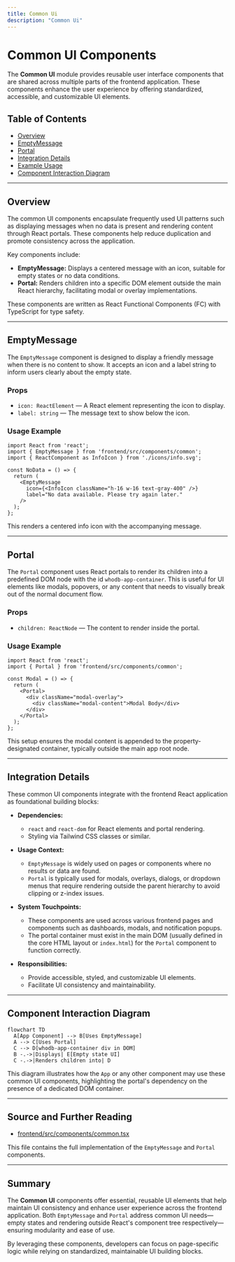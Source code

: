 ```yaml
---
title: Common Ui
description: "Common Ui"
---
```

# Common UI Components

The **Common UI** module provides reusable user interface components that are shared across multiple parts of the frontend application. These components enhance the user experience by offering standardized, accessible, and customizable UI elements.

## Table of Contents

- [Overview](#overview)
- [EmptyMessage](#emptymessage)
- [Portal](#portal)
- [Integration Details](#integration-details)
- [Example Usage](#example-usage)
- [Component Interaction Diagram](#component-interaction-diagram)

---

## Overview

The common UI components encapsulate frequently used UI patterns such as displaying messages when no data is present and rendering content through React portals. These components help reduce duplication and promote consistency across the application.

Key components include:

- **EmptyMessage:** Displays a centered message with an icon, suitable for empty states or no data conditions.
- **Portal:** Renders children into a specific DOM element outside the main React hierarchy, facilitating modal or overlay implementations.

These components are written as React Functional Components (FC) with TypeScript for type safety.

---

## EmptyMessage

The `EmptyMessage` component is designed to display a friendly message when there is no content to show. It accepts an icon and a label string to inform users clearly about the empty state.

### Props

- `icon: ReactElement` — A React element representing the icon to display.
- `label: string` — The message text to show below the icon.

### Usage Example

```tsx
import React from 'react';
import { EmptyMessage } from 'frontend/src/components/common';
import { ReactComponent as InfoIcon } from './icons/info.svg';

const NoData = () => {
  return (
    <EmptyMessage
      icon={<InfoIcon className="h-16 w-16 text-gray-400" />}
      label="No data available. Please try again later."
    />
  );
};
```

This renders a centered info icon with the accompanying message.

---

## Portal

The `Portal` component uses React portals to render its children into a predefined DOM node with the id `whodb-app-container`. This is useful for UI elements like modals, popovers, or any content that needs to visually break out of the normal document flow.

### Props

- `children: ReactNode` — The content to render inside the portal.

### Usage Example

```tsx
import React from 'react';
import { Portal } from 'frontend/src/components/common';

const Modal = () => {
  return (
    <Portal>
      <div className="modal-overlay">
        <div className="modal-content">Modal Body</div>
      </div>
    </Portal>
  );
};
```

This setup ensures the modal content is appended to the property-designated container, typically outside the main app root node.

---

## Integration Details

These common UI components integrate with the frontend React application as foundational building blocks:

- **Dependencies:**
  - `react` and `react-dom` for React elements and portal rendering.
  - Styling via Tailwind CSS classes or similar.

- **Usage Context:**
  - `EmptyMessage` is widely used on pages or components where no results or data are found.
  - `Portal` is typically used for modals, overlays, dialogs, or dropdown menus that require rendering outside the parent hierarchy to avoid clipping or z-index issues.

- **System Touchpoints:**
  - These components are used across various frontend pages and components such as dashboards, modals, and notification popups.
  - The portal container must exist in the main DOM (usually defined in the core HTML layout or `index.html`) for the `Portal` component to function correctly.

- **Responsibilities:**
  - Provide accessible, styled, and customizable UI elements.
  - Facilitate UI consistency and maintainability.

---

## Component Interaction Diagram

```mermaid
flowchart TD
  A[App Component] --> B[Uses EmptyMessage]
  A --> C[Uses Portal]
  C --> D[whodb-app-container div in DOM]
  B -.->|Displays| E[Empty state UI]
  C -.->|Renders children into| D
```

This diagram illustrates how the `App` or any other component may use these common UI components, highlighting the portal's dependency on the presence of a dedicated DOM container.

---

## Source and Further Reading

- [frontend/src/components/common.tsx](/frontend/src/components/common.tsx)

This file contains the full implementation of the `EmptyMessage` and `Portal` components.

---

## Summary

The **Common UI** components offer essential, reusable UI elements that help maintain UI consistency and enhance user experience across the frontend application. Both `EmptyMessage` and `Portal` address common UI needs—empty states and rendering outside React's component tree respectively—ensuring modularity and ease of use.

By leveraging these components, developers can focus on page-specific logic while relying on standardized, maintainable UI building blocks.
